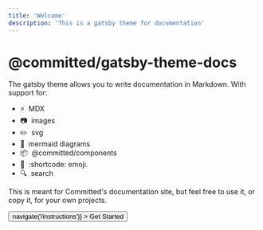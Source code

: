 ```yaml
---
title: 'Welcome'
description: 'This is a gatsby theme for documentation'
---
```



# @committed/gatsby-theme-docs

The gatsby theme allows you to write documentation in Markdown. With support for:

- :zap:&nbsp; MDX
- :camera:&nbsp; images
- :pencil2:&nbsp; svg
- :tropical_fish:&nbsp; mermaid diagrams
- :package:&nbsp; @committed/components
- :tada:&nbsp; :shortcode: emoji.
- :mag:&nbsp; search

This is meant for Committed's documentation site, but feel free to use it, or copy it, for your own projects.

<Flex justifyContent="center">
  <Button
    my={3}
    size="large"
    color="primary"
    onClick={() => navigate('/instructions')}
  >
    Get Started
  </Button>
</Flex>
